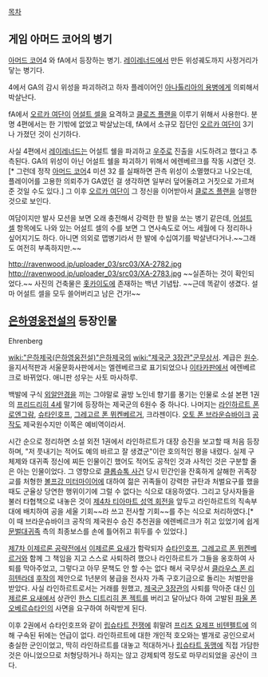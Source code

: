 [[목차]]

== 게임 아머드 코어의 병기 ==
[[아머드 코어]]4 와 fA에서 등장하는 병기. [[레이레너드]]에서 만든 위성궤도까지 사정거리가 닿는 병기다.

4에서 GA의 감시 위성을 파괴하려고 하자 플레이어인 [[아나톨리아의 용병]]에게 의뢰해서 박살난다.

fA에서 [[오르카 여단]]이 [[어설트 셀]]을 요격하고 [[클로즈 플랜]]을 이루기 위해서 사용한다. 분명 4편에서는 한 기밖에 없었고 박살났는데, fA에서 소규모 집단인 [[오르카 여단]]이 3기나 가졌던 것이 신기하다.

사실 4편에서 [[레이레너드]]는 어설트 쉘을 파괴하고 [[우주]]로 진출을 시도하려고 했다고 추측된다. GA의 위성이 아닌 어설트 쉘을 파괴하기 위해서 에렌베르크를 작동 시켰던 것.[* 그런데 정작 [[아머드 코어]]4 미션 32 <PILLAR OF RAY>를 실패하면 관측 위성이 소멸했다고 나오는데, 플레이어를 고용한 의뢰주가 GA였던 걸 생각하면 일부러 덮어둘려고 거짓으로 가르쳐 준 것일 수도 있다.] 그 이후 [[오르카 여단]]이 그 정신을 이어받아서 [[클로즈 플랜]]을 실행한 것으로 보인다.

여담이지만 발사 모션을 보면 오래 충전해서 강력한 한 발을 쏘는 병기 같은데, [[어설트 셀]] 항목에도 나와 있는 어설트 셀의 수를 보면 그 연사속도로 어느 세월에 다 정리하나 싶어지기도 하다. 아니면 의외로 맵병기라서 한 발에 수십여기를 박살낸다거나.~~그래도 여전히 부족하지만.~~

http://ravenwood.jp/uploader_03/src03/XA-2782.jpg
http://ravenwood.jp/uploader_03/src03/XA-2783.jpg
~~실존하는 것이 확인되었다.~~
사진의 건축물은 [[홋카이도]]에 존재하는 백년 기념탑. ~~근데 똑같이 생겼다. 설마 어설트 셀을 모두 쓸어버리고 남은 건가!~~

== [[은하영웅전설]]의 등장인물 ==
Ehrenberg 

[[wiki:"은하제국(은하영웅전설)"은하제국]]의 [[wiki:"제국군 3장관"군무상서]]. 계급은 [[원수]].
을지서적판과 서울문화사판에서는 엘렌베르크로 표기되었으나 [[이타카]]판에서 에렌베르크로 바뀌었다. 애니판 성우는 사토 마사하루.

백발에 구식 [[외알안경]]을 끼는 그야말로 골방 노인네 향기를 풍기는 인물로 소설 본편 1권의 [[프리드리히 4세]] 말기에 등장하는 제국군의 6원수 중 하나다. 나머지는 [[라인하르트 폰 로엔그람]], [[슈타인호프]], [[그레고르 폰 뮈켄베르거]], 크라젠이다. [[오토 폰 브라운슈바이크]] [[공작]]도 제국원수지만 이쪽은 예비역이라서.

시간 순으로 정리하면 소설 외전 1권에서 라인하르트가 대장 승진을 보고할 때 처음 등장하며, "저 풋내기는 적어도 예의 바르고 잘 생겼군"이란 호의적인 평을 내렸다. 실제 구체제와 대귀족 정신에 찌든 인물이긴 했어도 적어도 공적인 것과 사적인 것은 구분할 줄은 아는 인물이었다. 그 영향으로 [[클롭슈톡 사건]] 당시 민간인을 잔혹하게 살해한 귀족장교를 처형한 [[볼프강 미터마이어]]에 대하여 젊은 귀족들이 강력한 규탄과 처벌요구를 했을 때도 군율상 당연한 행위이기에 그럴 수 없다는 식으로 대응하였다. 그리고 당사자들을 불러 타협책으로 내놓은 것이 [[제4차 티아마트 성역 회전]]을 앞두고 라인하르트의 직속부대에 배치하여 공을 세울 기회~~라 쓰고 전사할 기회~~를 주는 식으로 처리하였다.[* 이 때 브라운슈바이크 공작의 제국원수 승진 추천권을 에렌베르크가 쥐고 있었기에 쉽게 [[문벌대귀족]] 측의 최종보스를 손에 틀어쥐고 휘두를 수 있었다.]

[[제7차 이제르론 공략전]]에서 [[이제르론 요새]]가 함락되자 [[슈타인호프]], [[그레고르 폰 뮈켄베르거]]와 함께 그 책임을 지고 스스로 사퇴하려 했으나 라인하르트가 그들을 옹호하여 사퇴를 막아주었고, 그렇다고 아무 문책도 안 할 수는 없다 해서 국무상서 [[클라우스 폰 리히텐라데]] [[후작]]의 제안으로 1년분의 봉급을 전사자 가족 구호기금으로 돌리는 처벌만을 받았다.
사실 라인하르트로서는 거래를 원했고, [[제국군 3장관]]의 사퇴를 막아준 대신 [[이제르론 요새]]에서 상관인 [[한스 디트리히 폰 젝트]]를 버리고 달아났다 하여 고발된 [[파울 폰 오베르슈타인]]의 사면을 요구하여 허락받게 된다.

이후 2권에서 슈타인호프와 같이 [[립슈타트 전쟁]]에 휘말려 [[프리츠 요제프 비텐펠트]]에 의해 구속된 뒤에는 언급이 없다. 라인하르트에 대한 개인적 호오와는 별개로 공인으로서 충실한 군인이었고, 딱히 라인하르트를 대놓고 적대하거나 [[립슈타트 동맹]]에 직접 가담한 것은 아니었으므로 처형당하거나 하지는 않고 강제퇴역 정도로 마무리되었을 공산이 크다.
